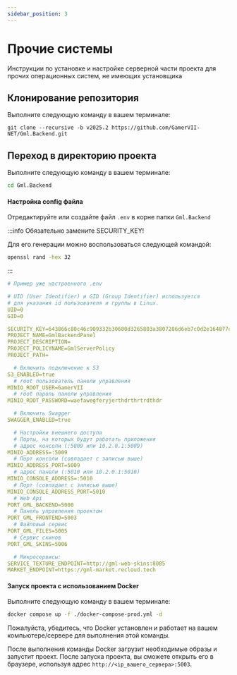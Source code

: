 ```yaml
---
sidebar_position: 3
---
```


# Прочие системы

Инструкции по установке и настройке серверной части проекта для прочих операционных систем, не имеющих установщика

## Клонирование репозитория

Выполните следующую команду в вашем терминале:

```
git clone --recursive -b v2025.2 https://github.com/GamerVII-NET/Gml.Backend.git
```

## Переход в директорию проекта

Выполните следующую команду в вашем терминале:

```bash
cd Gml.Backend
```

#### Настройка config файла

Отредактируйте или создайте файл `.env` в корне папки `Gml.Backend`

:::info
Обязательно замените SECURITY_KEY!

Для его генерации можно воспользоваться следующей командой: 
```bash
openssl rand -hex 32
```

:::

```yaml
# Пример уже настроенного .env

# UID (User Identifier) и GID (Group Identifier) используется
# для указания id пользователя и группы в Linux.
UID=0
GID=0

SECURITY_KEY=643866c80c46c909332b30600d3265803a3807286d6eb7c0d2e164877c809519
PROJECT_NAME=GmlBackendPanel
PROJECT_DESCRIPTION=
PROJECT_POLICYNAME=GmlServerPolicy
PROJECT_PATH=

  # Включить подключение к S3
S3_ENABLED=true
  # root пользователь панели управления
MINIO_ROOT_USER=GamerVII
  # root пароль панели управления
MINIO_ROOT_PASSWORD=waefawegferyjerthdrthrtrdthdr

  # Включить Swagger
SWAGGER_ENABLED=true

  # Настройки внешнего доступа
  # Порты, на которых будут работать приложения
  # адрес консоли (:5009 или 10.2.0.1:5009)
MINIO_ADDRESS=:5009
  # Порт консоли (совпадает с записью выше)
MINIO_ADDRESS_PORT=5009
  # адрес панели (:5010 или 10.2.0.1:5010)
MINIO_CONSOLE_ADDRESS=:5010
  # Порт (совпадает с записью выше)
MINIO_CONSOLE_ADDRESS_PORT=5010
  # Web Api
PORT_GML_BACKEND=5000
  # Панель управления проектом
PORT_GML_FRONTEND=5003
  # Файловый сервис
PORT_GML_FILES=5005
  # Сервис скинов
PORT_GML_SKINS=5006

  # Микросервисы:
SERVICE_TEXTURE_ENDPOINT=http://gml-web-skins:8085
MARKET_ENDPOINT=https://gml-market.recloud.tech
```

#### Запуск проекта с использованием Docker

Выполните следующую команду в вашем терминале:

```bash
docker compose up -f ./docker-compose-prod.yml -d
```

Пожалуйста, убедитесь, что Docker установлен и работает на вашем компьютере/сервере для выполнения этой команды.

После выполнения команды Docker загрузит необходимые образы и запустит проект.
После запуска проекта, вы сможете открыть его в браузере, используя адрес `http://<ip_вашего_сервера>:5003`.